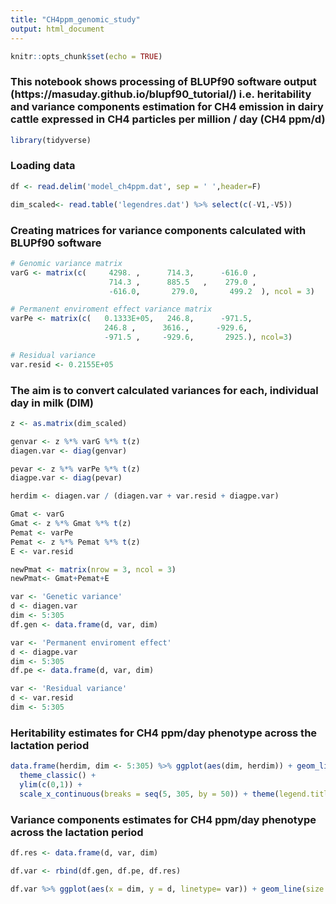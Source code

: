 ```yaml
---
title: "CH4ppm_genomic_study"
output: html_document
---
```


```r
knitr::opts_chunk$set(echo = TRUE)
```

### This notebook shows processing of BLUPf90 software output (https://masuday.github.io/blupf90_tutorial/) i.e. heritability and variance components estimation for CH4 emission in dairy cattle expressed in CH4 particles per million / day (CH4 ppm/d)

```r
library(tidyverse)
```

### Loading data
```r
df <- read.delim('model_ch4ppm.dat', sep = ' ',header=F)

dim_scaled<- read.table('legendres.dat') %>% select(c(-V1,-V5))
```

### Creating matrices for variance components calculated with BLUPf90 software

```r

# Genomic variance matrix
varG <- matrix(c(     4298. ,      714.3,      -616.0 ,   
                      714.3 ,      885.5   ,    279.0 ,   
                      -616.0,       279.0,       499.2  ), ncol = 3)

# Permanent enviroment effect variance matrix
varPe <- matrix(c(   0.1333E+05,   246.8,      -971.5,    
                     246.8 ,      3616.,      -929.6,    
                     -971.5 ,     -929.6,       2925.), ncol=3)

# Residual variance
var.resid <- 0.2155E+05  
```
### The aim is to convert calculated variances for each, individual day in milk (DIM)

```r
z <- as.matrix(dim_scaled)

genvar <- z %*% varG %*% t(z) 
diagen.var <- diag(genvar)

pevar <- z %*% varPe %*% t(z)
diagpe.var <- diag(pevar)

herdim <- diagen.var / (diagen.var + var.resid + diagpe.var)

Gmat <- varG
Gmat <- z %*% Gmat %*% t(z)
Pemat <- varPe
Pemat <- z %*% Pemat %*% t(z)
E <- var.resid

newPmat <- matrix(nrow = 3, ncol = 3)
newPmat<- Gmat+Pemat+E

var <- 'Genetic variance'
d <- diagen.var
dim <- 5:305
df.gen <- data.frame(d, var, dim)

var <- 'Permanent enviroment effect'
d <- diagpe.var
dim <- 5:305
df.pe <- data.frame(d, var, dim)

var <- 'Residual variance'
d <- var.resid
dim <- 5:305
```

### Heritability estimates for CH4 ppm/day phenotype across the lactation period

```r
data.frame(herdim, dim <- 5:305) %>% ggplot(aes(dim, herdim)) + geom_line() + 
  theme_classic() + 
  ylim(c(0,1)) +
  scale_x_continuous(breaks = seq(5, 305, by = 50)) + theme(legend.title = element_blank(), legend.direction = 'vertical', legend.text = element_text(size = 10)) + ylab(expression(italic('h')^2)) + xlab('DIM') +  theme(plot.title = element_text(size = 10, hjust = 0.5), axis.title.x = element_text(size = 10), axis.title.y = element_text(size = 10), axis.text.x =  element_text(size = 10), axis.text.y =  element_text(size = 10))
```

### Variance components estimates for CH4 ppm/day phenotype across the lactation period

```r
df.res <- data.frame(d, var, dim)

df.var <- rbind(df.gen, df.pe, df.res)

df.var %>% ggplot(aes(x = dim, y = d, linetype= var)) + geom_line(size = 1) + theme_classic()+  theme(legend.position = 'top') + ylab('Variance') + xlab('DIM') + theme(plot.title = element_text(size = 10, hjust=0.5), axis.title.x = element_text(size = 10), axis.title.y = element_text(size = 30), axis.text.x =  element_text(size = 10), axis.text.y =  element_text(size = 10)) + scale_linetype_manual(values=c("solid", "dashed", 'dotted')) + scale_x_continuous(breaks = c(5,50,100,150,200,250,305)) 
```



